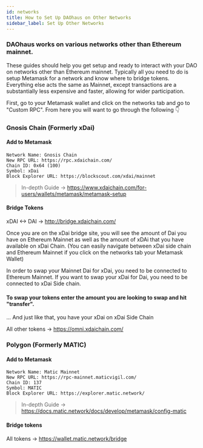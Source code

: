 ```yaml
---
id: networks
title: How to Set Up DAOhaus on Other Networks
sidebar_label: Set Up Other Networks
---
```


### DAOhaus works on various networks other than Ethereum mainnet.

These guides should help you get setup and ready to interact with your DAO on networks other than Ethereum mainnet. Typically all you need to do is setup Metamask for a network and know where to bridge tokens. Everything else acts the same as Mainnet, except transactions are a substantially less expensive and faster, allowing for wider participation.

First, go to your Metamask wallet and click on the networks tab and go to "Custom RPC".  From here you will want to go through the following 👇

### Gnosis Chain (Formerly xDai)

#### Add to Metamask

```
Network Name: Gnosis Chain
New RPC URL: https://rpc.xdaichain.com/
Chain ID: 0x64 (100)
Symbol: xDai
Block Explorer URL: https://blockscout.com/xdai/mainnet
```

> In-depth Guide -> https://www.xdaichain.com/for-users/wallets/metamask/metamask-setup
#### Bridge Tokens

xDAI <-> DAI -> http://bridge.xdaichain.com/

Once you are on the xDai bridge site, you will see the amount of Dai you have on Ethereum Mainnet as well as the amount of xDAi that you have available on xDai Chain. (You can easily navigate between xDai side chain and Ethereum Mainnet if you click on the networks tab your Metamask Wallet)

In order to swap your Mainnet Dai for xDai, you need to be connected to Ethereum Mainnet.  If you want to swap your xDai for Dai, you need to be connected to xDai Side chain.

#### To swap your tokens enter the amount you are looking to swap and hit "transfer".

... And just like that, you have your xDai on xDai Side Chain

All other tokens -> https://omni.xdaichain.com/

### Polygon (Formerly MATIC)

#### Add to Metamask

```
Network Name: Matic Mainnet
New RPC URL: https://rpc-mainnet.maticvigil.com/
Chain ID: 137 
Symbol: MATIC
Block Explorer URL: https://explorer.matic.network/
```

> In-depth Guide -> https://docs.matic.network/docs/develop/metamask/config-matic
#### Bridge tokens

All tokens -> https://wallet.matic.network/bridge
